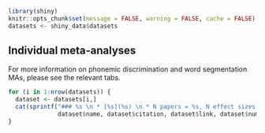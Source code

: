 ```r
library(shiny)
knitr::opts_chunk$set(message = FALSE, warning = FALSE, cache = FALSE)
datasets <- shiny_data$datasets
```

## Individual meta-analyses

For more information on phonemic discrimination and word segmentation MAs, please see the relevant tabs. 

```r
for (i in 1:nrow(datasets)) {
  dataset <- datasets[i,]
  cat(sprintf("### %s \n * [%s](%s) \n * N papers = %s, N effect sizes = %s \n * %s \n * Curator is %s \n\n",
              dataset$name, dataset$citation, dataset$link, dataset$num_papers, dataset$num_experiments, dataset$description, dataset$curator))
}
```
